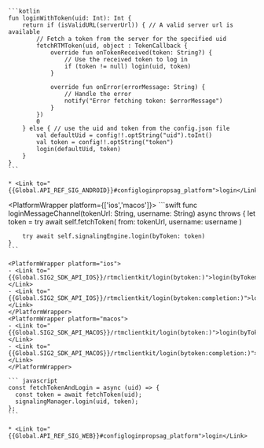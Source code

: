 <PlatformWrapper platform='android'>

    ```kotlin
    fun loginWithToken(uid: Int): Int {
        return if (isValidURL(serverUrl)) { // A valid server url is available
            // Fetch a token from the server for the specified uid
            fetchRTMToken(uid, object : TokenCallback {
                override fun onTokenReceived(token: String?) {
                    // Use the received token to log in
                    if (token != null) login(uid, token)
                }

                override fun onError(errorMessage: String) {
                    // Handle the error
                    notify("Error fetching token: $errorMessage")
                }
            })
            0
        } else { // use the uid and token from the config.json file
            val defaultUid = config!!.optString("uid").toInt()
            val token = config!!.optString("token")
            login(defaultUid, token)
        }
    }
    ```

    * <Link to="{{Global.API_REF_SIG_ANDROID}}#configloginpropsag_platform">login</Link>
</PlatformWrapper>

<PlatformWrapper platform={['ios','macos']}>
    ```swift
    func loginMessageChannel(tokenUrl: String, username: String) async throws {
        let token = try await self.fetchToken(
            from: tokenUrl, username: username
        )

        try await self.signalingEngine.login(byToken: token)
    }
    ```

    <PlatformWrapper platform="ios">
    - <Link to="{{Global.SIG2_SDK_API_IOS}}/rtmclientkit/login(bytoken:)">login(byToken:)</Link>
    - <Link to="{{Global.SIG2_SDK_API_IOS}}/rtmclientkit/login(bytoken:completion:)">login(byToken:completion:)</Link>
    </PlatformWrapper>
    <PlatformWrapper platform="macos">
    - <Link to="{{Global.SIG2_SDK_API_MACOS}}/rtmclientkit/login(bytoken:)">login(byToken:)</Link>
    - <Link to="{{Global.SIG2_SDK_API_MACOS}}/rtmclientkit/login(bytoken:completion:)">login(byToken:completion:)</Link>
    </PlatformWrapper>
</PlatformWrapper>
<PlatformWrapper platform = 'web'>

    ``` javascript
    const fetchTokenAndLogin = async (uid) => {
      const token = await fetchToken(uid);
      signalingManager.login(uid, token);
    };
    ```

    * <Link to="{{Global.API_REF_SIG_WEB}}#configloginpropsag_platform">login</Link>      
</PlatformWrapper>

